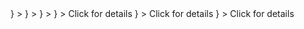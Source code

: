 <CardGroup cols={4}>
  <Card
    title="Slack"
    href="/cloud/integrations/alerts/slack"
    icon={
      <svg
        width="30"
        height="30"
        viewBox="0 0 41 40"
        fill="none"
        xmlns="http://www.w3.org/2000/svg"
      >
        <path
          fill-rule="evenodd"
          clip-rule="evenodd"
          d="M15.3771 0C14.8514 0.000491721 14.3308 0.104369 13.8453 0.30572C13.3598 0.50707 12.9188 0.801932 12.5475 1.17345C12.1763 1.54497 11.882 1.98587 11.6816 2.47093C11.4812 2.95599 11.3785 3.47573 11.3795 4.0004C11.379 4.52524 11.4821 5.04501 11.6829 5.53009C11.8838 6.01518 12.1784 6.45606 12.55 6.82753C12.9215 7.199 13.3628 7.49382 13.8485 7.69512C14.3342 7.89642 14.8549 8.00026 15.3809 8.00075H19.3823V4.0004C19.3813 2.94038 18.9592 1.92399 18.2084 1.17409C17.4576 0.424197 16.4394 0.00198458 15.3771 0ZM15.3771 10.6664H4.71053C4.18475 10.6669 3.66425 10.7708 3.17872 10.9722C2.6932 11.1735 2.25218 11.4684 1.88091 11.8399C1.50965 12.2114 1.21541 12.6523 1.015 13.1374C0.814592 13.6224 0.71191 14.1421 0.712898 14.6668C0.71191 15.1915 0.814592 15.7112 1.015 16.1963C1.21541 16.6813 1.50965 17.1222 1.88091 17.4937C2.25218 17.8652 2.6932 18.1601 3.17872 18.3614C3.66425 18.5628 4.18475 18.6667 4.71053 18.6672H15.3771C15.9032 18.6672 16.4242 18.5637 16.9101 18.3625C17.3961 18.1614 17.8376 17.8666 18.2092 17.495C18.5809 17.1235 18.8755 16.6824 19.0761 16.1971C19.2768 15.7118 19.3795 15.1918 19.3785 14.6668C19.379 14.142 19.2759 13.6222 19.0751 13.1371C18.8743 12.652 18.5797 12.2112 18.2081 11.8397C17.8366 11.4682 17.3953 11.1734 16.9095 10.9721C16.4238 10.7708 15.9031 10.6669 15.3771 10.6664Z"
          fill="#36C5F0"
        />
        <path
          fill-rule="evenodd"
          clip-rule="evenodd"
          d="M40.7085 14.6668C40.7085 13.6071 40.2871 12.5908 39.5369 11.8408C38.7867 11.0908 37.769 10.6684 36.7071 10.6664C36.1811 10.6669 35.6604 10.7708 35.1747 10.9721C34.6889 11.1734 34.2477 11.4682 33.8761 11.8397C33.5046 12.2112 33.2099 12.652 33.0091 13.1371C32.8083 13.6222 32.7052 14.142 32.7057 14.6668V18.6672H36.7071C37.233 18.6667 37.7537 18.5628 38.2395 18.3615C38.7252 18.1602 39.1665 17.8654 39.538 17.4939C39.9096 17.1225 40.2042 16.6816 40.405 16.1966C40.6059 15.7115 40.709 15.1917 40.7085 14.6668ZM30.0381 14.6668V4.0004C30.0391 2.94107 29.6186 1.92466 28.869 1.17455C28.1194 0.42444 27.102 0.00198701 26.0405 0C25.5145 0.000492119 24.9938 0.10437 24.5081 0.305674C24.0223 0.506978 23.5811 0.801752 23.2095 1.17322C22.8379 1.54469 22.5433 1.98557 22.3425 2.47065C22.1417 2.95574 22.0386 3.47555 22.0391 4.0004V14.6668C22.0381 15.7261 22.4586 16.7425 23.2082 17.4926C23.9578 18.2427 24.9751 18.6652 26.0367 18.6672C26.5628 18.6672 27.0837 18.5637 27.5697 18.3625C28.0557 18.1614 28.4971 17.8666 28.8688 17.495C29.2405 17.1235 29.535 16.6824 29.7357 16.1971C29.9363 15.7118 30.0391 15.1918 30.0381 14.6668Z"
          fill="#33B989"
        />
        <path
          fill-rule="evenodd"
          clip-rule="evenodd"
          d="M26.0367 40.0001C26.5627 39.9996 27.0834 39.8957 27.5691 39.6944C28.0549 39.4931 28.4961 39.1983 28.8677 38.8268C29.2392 38.4554 29.5339 38.0145 29.7347 37.5294C29.9355 37.0444 30.0386 36.5245 30.0381 35.9997C30.0386 35.475 29.9354 34.9554 29.7346 34.4706C29.5337 33.9857 29.239 33.545 28.8674 33.1739C28.4958 32.8027 28.0546 32.5083 27.5688 32.3074C27.0831 32.1065 26.5625 32.0031 26.0367 32.0031H22.0391V35.9922C22.0376 36.5174 22.1398 37.0377 22.34 37.5234C22.5401 38.0091 22.8343 38.4506 23.2055 38.8228C23.5768 39.1951 24.0179 39.4906 24.5037 39.6926C24.9895 39.8946 25.5104 39.9991 26.0367 40.0001ZM26.0367 29.3299H36.7071C37.7687 29.3289 38.7864 28.9074 39.5367 28.158C40.287 27.4086 40.7085 26.3926 40.7085 25.3332C40.709 24.8084 40.6059 24.2886 40.405 23.8035C40.2042 23.3185 39.9096 22.8776 39.538 22.5061C39.1665 22.1346 38.7252 21.8398 38.2395 21.6385C37.7538 21.4372 37.233 21.3334 36.7071 21.3329H26.0405C25.5147 21.3329 24.9941 21.4363 24.5083 21.6372C24.0226 21.8381 23.5814 22.1325 23.2098 22.5037C22.8381 22.8749 22.5435 23.3155 22.3426 23.8003C22.1417 24.2852 22.0386 24.8049 22.0391 25.3295C22.0381 25.8542 22.1407 26.3739 22.3411 26.859C22.5415 27.344 22.8358 27.7849 23.2071 28.1564C23.5784 28.528 24.0193 28.8228 24.5049 29.0242C24.9904 29.2255 25.5109 29.3294 26.0367 29.3299Z"
          fill="#ECB22E"
        />
        <path
          fill-rule="evenodd"
          clip-rule="evenodd"
          d="M0.712898 25.3321C0.712404 25.8565 0.815425 26.3758 1.01606 26.8604C1.21669 27.3451 1.51103 27.7855 1.88224 28.1566C2.25346 28.5277 2.69427 28.8223 3.17955 29.0234C3.66483 29.2245 4.18506 29.3283 4.71053 29.3288C5.23632 29.3288 5.75695 29.2253 6.24266 29.0244C6.72838 28.8236 7.16969 28.5291 7.5413 28.158C7.91291 27.7868 8.20758 27.3462 8.40845 26.8613C8.60931 26.3764 8.71242 25.8568 8.71193 25.3321V21.3318H4.71053C4.18475 21.3322 3.66425 21.4361 3.17872 21.6375C2.6932 21.8388 2.25218 22.1337 1.88091 22.5052C1.50965 22.8767 1.21541 23.3176 1.015 23.8027C0.814592 24.2877 0.71191 24.8074 0.712898 25.3321ZM11.3795 25.3321V35.9911C11.3785 37.0504 11.799 38.0667 12.5486 38.8169C13.2982 39.567 14.3156 39.9895 15.3771 39.9915C15.9031 39.991 16.4238 39.8871 16.9095 39.6858C17.3953 39.4845 17.8366 39.1897 18.2081 38.8182C18.5797 38.4467 18.8743 38.0059 19.0751 37.5208C19.2759 37.0357 19.379 36.5159 19.3785 35.9911V25.3284C19.3795 24.8037 19.2769 24.284 19.0765 23.7989C18.8761 23.3139 18.5818 22.873 18.2106 22.5015C17.8393 22.1299 17.3983 21.8351 16.9128 21.6337C16.4272 21.4324 15.9067 21.3285 15.3809 21.328C14.855 21.3275 14.3341 21.4306 13.8482 21.6313C13.3622 21.832 12.9208 22.1264 12.5491 22.4977C12.1774 22.869 11.8827 23.3098 11.682 23.7949C11.4813 24.28 11.3785 24.7998 11.3795 25.3246"
          fill="#E01E5A"
        />
      </svg>
    }
  ></Card>
  <Card
    title="MS Teams"
    href="/cloud/integrations/alerts/ms-teams"
    icon={
        <svg fill="none" height="38" viewBox="0 0 24 24" width="38" xmlns="http://www.w3.org/2000/svg" xmlns:xlink="http://www.w3.org/1999/xlink"><linearGradient id="a" gradientUnits="userSpaceOnUse" x1="3.7776" x2="10.1295" y1="6.40553" y2="17.7764"><stop offset="0" stop-color="#5a62c3"/><stop offset=".5" stop-color="#4d55bd"/><stop offset="1" stop-color="#3940ab"/></linearGradient><path d="m15.9501 9.75h5.1661c.4881 0 .8837.3828.8837.855v4.5526c0 1.7355-1.4541 3.1424-3.2479 3.1424h-.0153c-1.7938.0002-3.2482-1.4064-3.2484-3.1419 0-.0002 0-.0003 0-.0005v-4.9607c0-.24684.2068-.4469.4618-.4469z" fill="#5059c9"/><path d="m19.4419 8.85005c1.1559 0 2.093-.90662 2.093-2.025s-.9371-2.025-2.093-2.025-2.093.90662-2.093 2.025.9371 2.025 2.093 2.025z" fill="#5059c9"/><path d="m12.9302 8.85001c1.6697 0 3.0233-1.30957 3.0233-2.92501 0-1.61543-1.3536-2.925-3.0233-2.925s-3.02322 1.30957-3.02322 2.925c0 1.61544 1.35352 2.92501 3.02322 2.92501z" fill="#7b83eb"/><path d="m16.9613 9.75h-8.52746c-.48226.01155-.86375.3988-.85256.8654v5.1925c-.06734 2.8 2.2223 5.1236 5.11632 5.1921 2.8939-.0685 5.1836-2.3921 5.1162-5.1921v-5.1925c.0112-.4666-.3703-.85385-.8525-.8654z" fill="#7b83eb"/><g fill="#000"><path d="m13.1627 9.75v7.2765c-.0023.3337-.2113.6335-.5302.7605-.1016.0416-.2107.063-.321.063h-4.3209c-.06046-.1485-.11627-.297-.16279-.45-.16281-.5164-.24589-1.0531-.24652-1.593v-5.193c-.01118-.4658.36969-.85245.85117-.864z" opacity=".1"/><path d="m12.6976 9.75v7.7265c0 .1067-.0222.2123-.0651.3105-.1313.3086-.4412.5108-.7861.513h-3.63719c-.07907-.1485-.15349-.297-.21861-.45s-.11627-.297-.16279-.45c-.16281-.5163-.24589-1.0531-.24652-1.593v-5.193c-.01118-.4658.36969-.85245.85117-.864z" opacity=".2"/><path d="m12.6976 9.75v6.8265c-.0036.4534-.3826.8201-.8512.8235h-4.01859c-.16281-.5163-.24589-1.0531-.24652-1.593v-5.193c-.01118-.4658.36969-.85245.85117-.864z" opacity=".2"/><path d="m12.2325 9.75v6.8265c-.0036.4534-.3826.8201-.8512.8235h-3.55349c-.16281-.5163-.24589-1.0531-.24652-1.593v-5.193c-.01118-.4658.36969-.85245.85117-.864z" opacity=".2"/><path d="m13.1628 7.42359v1.4175c-.0791.0045-.1535.009-.2325.009-.0791 0-.1535-.00449-.2326-.009-.157-.01008-.3127-.03418-.4651-.072-.9419-.2158-1.72-.85487-2.093-1.719-.0642-.14511-.1141-.29579-.14888-.44999h2.32098c.4693.00172.8493.36939.8511.82349z" opacity=".1"/><path d="m12.6978 7.87354v.9675c-.157-.01008-.3127-.03418-.4651-.07199-.9419-.2158-1.72-.85488-2.0931-1.719h1.707c.4694.00172.8494.3694.8512.82349z" opacity=".2"/><path d="m12.6978 7.87354v.9675c-.157-.01008-.3127-.03418-.4651-.07199-.9419-.2158-1.72-.85488-2.0931-1.719h1.707c.4694.00172.8494.3694.8512.82349z" opacity=".2"/><path d="m12.2327 7.87355v.8955c-.9419-.2158-1.72-.85488-2.0931-1.719h1.2419c.4694.00173.8494.36941.8512.8235z" opacity=".2"/></g><path d="m2.85255 7.05005h8.52745c.4709 0 .8525.3693.8525.82484v8.25031c0 .4555-.3817.8248-.8525.8248h-8.52745c-.47085 0-.85255-.3693-.85255-.8248v-8.25031c0-.45554.38171-.82484.85255-.82484z" fill="url(#a)"/><path d="m9.36 10.19h-1.70466v4.491h-1.08604v-4.491h-1.69674v-.87115h4.48744z" fill="#fff"/></svg>
    }
  ></Card>
  <Card
    title="PagerDuty"
    href="/cloud/integrations/alerts/pagerduty"
    icon={
        <svg xmlns="http://www.w3.org/2000/svg" height="45" viewBox="0 0 80 80" width="45" fill="#25c151"><path d="M6.704 59.217H0v-33.65c0-3.455 1.418-5.544 2.604-6.704 2.63-2.58 6.2-2.656 6.782-2.656h10.546c3.765 0 5.93 1.52 7.117 2.8 2.346 2.553 2.372 5.853 2.32 6.73v12.687c0 3.662-1.496 5.828-2.733 6.988-2.553 2.398-5.93 2.45-6.73 2.424H6.704zm13.46-18.102c.36 0 1.367-.103 1.908-.62.413-.387.62-1.083.62-2.1v-13.02c0-.36-.077-1.315-.593-1.857-.5-.516-1.444-.62-2.166-.62h-10.6c-2.63 0-2.63 1.985-2.63 2.656v15.55zM57.296 4.783H64V38.46c0 3.455-1.418 5.544-2.604 6.704-2.63 2.58-6.2 2.656-6.782 2.656H44.068c-3.765 0-5.93-1.52-7.117-2.8-2.346-2.553-2.372-5.853-2.32-6.73V25.62c0-3.662 1.496-5.828 2.733-6.988 2.553-2.398 5.93-2.45 6.73-2.424h13.202zM43.836 22.9c-.36 0-1.367.103-1.908.62-.413.387-.62 1.083-.62 2.1v13.02c0 .36.077 1.315.593 1.857.5.516 1.444.62 2.166.62h10.598c2.656-.026 2.656-2 2.656-2.682V22.9z"/></svg>
    }
  ></Card>
  <Card
    title="Webhooks"
    href="cloud/integrations/alerts/webhooks"
    icon="webhook"
    iconType="solid"
  >
  </Card>
  <Card
    title="Opsgenie"
    href="https://tally.so/r/3N6DlW?integration=Opsgenie"
    icon={
    <svg width="52" height="28" viewBox="0 0 52 28" fill="none" xmlns="http://www.w3.org/2000/svg">
    <path d="M0.749516 4.776C0.749516 3.944 0.929516 3.204 1.28952 2.556C1.64952 1.9 2.14952 1.392 2.78952 1.032C3.43752 0.664 4.16952 0.48 4.98552 0.48C5.98552 0.48 6.84152 0.743999 7.55352 1.272C8.26552 1.8 8.74152 2.52 8.98152 3.432H6.72552C6.55752 3.08 6.31752 2.812 6.00552 2.628C5.70152 2.444 5.35352 2.352 4.96152 2.352C4.32952 2.352 3.81752 2.572 3.42552 3.012C3.03352 3.452 2.83752 4.04 2.83752 4.776C2.83752 5.512 3.03352 6.1 3.42552 6.54C3.81752 6.98 4.32952 7.2 4.96152 7.2C5.35352 7.2 5.70152 7.108 6.00552 6.924C6.31752 6.74 6.55752 6.472 6.72552 6.12H8.98152C8.74152 7.032 8.26552 7.752 7.55352 8.28C6.84152 8.8 5.98552 9.06 4.98552 9.06C4.16952 9.06 3.43752 8.88 2.78952 8.52C2.14952 8.152 1.64952 7.644 1.28952 6.996C0.929516 6.348 0.749516 5.608 0.749516 4.776ZM14.2221 9.084C13.4301 9.084 12.7021 8.9 12.0381 8.532C11.3821 8.164 10.8581 7.652 10.4661 6.996C10.0821 6.332 9.89014 5.588 9.89014 4.764C9.89014 3.94 10.0821 3.2 10.4661 2.544C10.8581 1.888 11.3821 1.376 12.0381 1.008C12.7021 0.64 13.4301 0.456 14.2221 0.456C15.0141 0.456 15.7381 0.64 16.3941 1.008C17.0581 1.376 17.5781 1.888 17.9541 2.544C18.3381 3.2 18.5301 3.94 18.5301 4.764C18.5301 5.588 18.3381 6.332 17.9541 6.996C17.5701 7.652 17.0501 8.164 16.3941 8.532C15.7381 8.9 15.0141 9.084 14.2221 9.084ZM14.2221 7.212C14.8941 7.212 15.4301 6.988 15.8301 6.54C16.2381 6.092 16.4421 5.5 16.4421 4.764C16.4421 4.02 16.2381 3.428 15.8301 2.988C15.4301 2.54 14.8941 2.316 14.2221 2.316C13.5421 2.316 12.9981 2.536 12.5901 2.976C12.1901 3.416 11.9901 4.012 11.9901 4.764C11.9901 5.508 12.1901 6.104 12.5901 6.552C12.9981 6.992 13.5421 7.212 14.2221 7.212ZM29.2117 0.576V9H27.1597V3.948L25.2757 9H23.6197L21.7237 3.936V9H19.6717V0.576H22.0957L24.4597 6.408L26.7997 0.576H29.2117ZM32.7394 0.576V9H30.6874V0.576H32.7394ZM41.7624 9H39.7104L36.2784 3.804V9H34.2264V0.576H36.2784L39.7104 5.796V0.576H41.7624V9ZM48.8419 3.24C48.6899 2.96 48.4699 2.748 48.1819 2.604C47.9019 2.452 47.5699 2.376 47.1859 2.376C46.5219 2.376 45.9899 2.596 45.5899 3.036C45.1899 3.468 44.9899 4.048 44.9899 4.776C44.9899 5.552 45.1979 6.16 45.6139 6.6C46.0379 7.032 46.6179 7.248 47.3539 7.248C47.8579 7.248 48.2819 7.12 48.6259 6.864C48.9779 6.608 49.2339 6.24 49.3939 5.76H46.7899V4.248H51.2539V6.156C51.1019 6.668 50.8419 7.144 50.4739 7.584C50.1139 8.024 49.6539 8.38 49.0939 8.652C48.5339 8.924 47.9019 9.06 47.1979 9.06C46.3659 9.06 45.6219 8.88 44.9659 8.52C44.3179 8.152 43.8099 7.644 43.4419 6.996C43.0819 6.348 42.9019 5.608 42.9019 4.776C42.9019 3.944 43.0819 3.204 43.4419 2.556C43.8099 1.9 44.3179 1.392 44.9659 1.032C45.6139 0.664 46.3539 0.48 47.1859 0.48C48.1939 0.48 49.0419 0.724 49.7299 1.212C50.4259 1.7 50.8859 2.376 51.1099 3.24H48.8419ZM12.1553 27.084C11.5393 27.084 10.9873 26.984 10.4993 26.784C10.0113 26.584 9.61928 26.288 9.32328 25.896C9.03528 25.504 8.88328 25.032 8.86728 24.48H11.0513C11.0833 24.792 11.1913 25.032 11.3753 25.2C11.5593 25.36 11.7993 25.44 12.0953 25.44C12.3993 25.44 12.6393 25.372 12.8153 25.236C12.9913 25.092 13.0793 24.896 13.0793 24.648C13.0793 24.44 13.0073 24.268 12.8633 24.132C12.7273 23.996 12.5553 23.884 12.3473 23.796C12.1473 23.708 11.8593 23.608 11.4833 23.496C10.9393 23.328 10.4953 23.16 10.1513 22.992C9.80728 22.824 9.51128 22.576 9.26328 22.248C9.01528 21.92 8.89128 21.492 8.89128 20.964C8.89128 20.18 9.17528 19.568 9.74328 19.128C10.3113 18.68 11.0513 18.456 11.9633 18.456C12.8913 18.456 13.6393 18.68 14.2073 19.128C14.7753 19.568 15.0793 20.184 15.1193 20.976H12.8993C12.8833 20.704 12.7833 20.492 12.5993 20.34C12.4153 20.18 12.1793 20.1 11.8913 20.1C11.6433 20.1 11.4433 20.168 11.2913 20.304C11.1393 20.432 11.0633 20.62 11.0633 20.868C11.0633 21.14 11.1913 21.352 11.4473 21.504C11.7033 21.656 12.1033 21.82 12.6473 21.996C13.1913 22.18 13.6313 22.356 13.9673 22.524C14.3113 22.692 14.6073 22.936 14.8553 23.256C15.1033 23.576 15.2273 23.988 15.2273 24.492C15.2273 24.972 15.1033 25.408 14.8553 25.8C14.6153 26.192 14.2633 26.504 13.7993 26.736C13.3353 26.968 12.7873 27.084 12.1553 27.084ZM20.4741 27.084C19.6821 27.084 18.9541 26.9 18.2901 26.532C17.6341 26.164 17.1101 25.652 16.7181 24.996C16.3341 24.332 16.1421 23.588 16.1421 22.764C16.1421 21.94 16.3341 21.2 16.7181 20.544C17.1101 19.888 17.6341 19.376 18.2901 19.008C18.9541 18.64 19.6821 18.456 20.4741 18.456C21.2661 18.456 21.9901 18.64 22.6461 19.008C23.3101 19.376 23.8301 19.888 24.2061 20.544C24.5901 21.2 24.7821 21.94 24.7821 22.764C24.7821 23.588 24.5901 24.332 24.2061 24.996C23.8221 25.652 23.3021 26.164 22.6461 26.532C21.9901 26.9 21.2661 27.084 20.4741 27.084ZM20.4741 25.212C21.1461 25.212 21.6821 24.988 22.0821 24.54C22.4901 24.092 22.6941 23.5 22.6941 22.764C22.6941 22.02 22.4901 21.428 22.0821 20.988C21.6821 20.54 21.1461 20.316 20.4741 20.316C19.7941 20.316 19.2501 20.536 18.8421 20.976C18.4421 21.416 18.2421 22.012 18.2421 22.764C18.2421 23.508 18.4421 24.104 18.8421 24.552C19.2501 24.992 19.7941 25.212 20.4741 25.212ZM29.9077 27.084C29.1157 27.084 28.3877 26.9 27.7237 26.532C27.0677 26.164 26.5437 25.652 26.1517 24.996C25.7677 24.332 25.5757 23.588 25.5757 22.764C25.5757 21.94 25.7677 21.2 26.1517 20.544C26.5437 19.888 27.0677 19.376 27.7237 19.008C28.3877 18.64 29.1157 18.456 29.9077 18.456C30.6997 18.456 31.4237 18.64 32.0797 19.008C32.7437 19.376 33.2637 19.888 33.6397 20.544C34.0237 21.2 34.2157 21.94 34.2157 22.764C34.2157 23.588 34.0237 24.332 33.6397 24.996C33.2557 25.652 32.7357 26.164 32.0797 26.532C31.4237 26.9 30.6997 27.084 29.9077 27.084ZM29.9077 25.212C30.5797 25.212 31.1157 24.988 31.5157 24.54C31.9237 24.092 32.1277 23.5 32.1277 22.764C32.1277 22.02 31.9237 21.428 31.5157 20.988C31.1157 20.54 30.5797 20.316 29.9077 20.316C29.2277 20.316 28.6837 20.536 28.2757 20.976C27.8757 21.416 27.6757 22.012 27.6757 22.764C27.6757 23.508 27.8757 24.104 28.2757 24.552C28.6837 24.992 29.2277 25.212 29.9077 25.212ZM42.8933 27H40.8413L37.4093 21.804V27H35.3573V18.576H37.4093L40.8413 23.796V18.576H42.8933V27Z" fill="#F2386C"/>
    </svg>
    }
  >
    Click for details
  </Card>
  <Card
    title="Jira"
    href="https://tally.so/r/3N6DlW?integration=Jira"
    icon={
    <svg width="52" height="28" viewBox="0 0 52 28" fill="none" xmlns="http://www.w3.org/2000/svg">
    <path d="M0.749516 4.776C0.749516 3.944 0.929516 3.204 1.28952 2.556C1.64952 1.9 2.14952 1.392 2.78952 1.032C3.43752 0.664 4.16952 0.48 4.98552 0.48C5.98552 0.48 6.84152 0.743999 7.55352 1.272C8.26552 1.8 8.74152 2.52 8.98152 3.432H6.72552C6.55752 3.08 6.31752 2.812 6.00552 2.628C5.70152 2.444 5.35352 2.352 4.96152 2.352C4.32952 2.352 3.81752 2.572 3.42552 3.012C3.03352 3.452 2.83752 4.04 2.83752 4.776C2.83752 5.512 3.03352 6.1 3.42552 6.54C3.81752 6.98 4.32952 7.2 4.96152 7.2C5.35352 7.2 5.70152 7.108 6.00552 6.924C6.31752 6.74 6.55752 6.472 6.72552 6.12H8.98152C8.74152 7.032 8.26552 7.752 7.55352 8.28C6.84152 8.8 5.98552 9.06 4.98552 9.06C4.16952 9.06 3.43752 8.88 2.78952 8.52C2.14952 8.152 1.64952 7.644 1.28952 6.996C0.929516 6.348 0.749516 5.608 0.749516 4.776ZM14.2221 9.084C13.4301 9.084 12.7021 8.9 12.0381 8.532C11.3821 8.164 10.8581 7.652 10.4661 6.996C10.0821 6.332 9.89014 5.588 9.89014 4.764C9.89014 3.94 10.0821 3.2 10.4661 2.544C10.8581 1.888 11.3821 1.376 12.0381 1.008C12.7021 0.64 13.4301 0.456 14.2221 0.456C15.0141 0.456 15.7381 0.64 16.3941 1.008C17.0581 1.376 17.5781 1.888 17.9541 2.544C18.3381 3.2 18.5301 3.94 18.5301 4.764C18.5301 5.588 18.3381 6.332 17.9541 6.996C17.5701 7.652 17.0501 8.164 16.3941 8.532C15.7381 8.9 15.0141 9.084 14.2221 9.084ZM14.2221 7.212C14.8941 7.212 15.4301 6.988 15.8301 6.54C16.2381 6.092 16.4421 5.5 16.4421 4.764C16.4421 4.02 16.2381 3.428 15.8301 2.988C15.4301 2.54 14.8941 2.316 14.2221 2.316C13.5421 2.316 12.9981 2.536 12.5901 2.976C12.1901 3.416 11.9901 4.012 11.9901 4.764C11.9901 5.508 12.1901 6.104 12.5901 6.552C12.9981 6.992 13.5421 7.212 14.2221 7.212ZM29.2117 0.576V9H27.1597V3.948L25.2757 9H23.6197L21.7237 3.936V9H19.6717V0.576H22.0957L24.4597 6.408L26.7997 0.576H29.2117ZM32.7394 0.576V9H30.6874V0.576H32.7394ZM41.7624 9H39.7104L36.2784 3.804V9H34.2264V0.576H36.2784L39.7104 5.796V0.576H41.7624V9ZM48.8419 3.24C48.6899 2.96 48.4699 2.748 48.1819 2.604C47.9019 2.452 47.5699 2.376 47.1859 2.376C46.5219 2.376 45.9899 2.596 45.5899 3.036C45.1899 3.468 44.9899 4.048 44.9899 4.776C44.9899 5.552 45.1979 6.16 45.6139 6.6C46.0379 7.032 46.6179 7.248 47.3539 7.248C47.8579 7.248 48.2819 7.12 48.6259 6.864C48.9779 6.608 49.2339 6.24 49.3939 5.76H46.7899V4.248H51.2539V6.156C51.1019 6.668 50.8419 7.144 50.4739 7.584C50.1139 8.024 49.6539 8.38 49.0939 8.652C48.5339 8.924 47.9019 9.06 47.1979 9.06C46.3659 9.06 45.6219 8.88 44.9659 8.52C44.3179 8.152 43.8099 7.644 43.4419 6.996C43.0819 6.348 42.9019 5.608 42.9019 4.776C42.9019 3.944 43.0819 3.204 43.4419 2.556C43.8099 1.9 44.3179 1.392 44.9659 1.032C45.6139 0.664 46.3539 0.48 47.1859 0.48C48.1939 0.48 49.0419 0.724 49.7299 1.212C50.4259 1.7 50.8859 2.376 51.1099 3.24H48.8419ZM12.1553 27.084C11.5393 27.084 10.9873 26.984 10.4993 26.784C10.0113 26.584 9.61928 26.288 9.32328 25.896C9.03528 25.504 8.88328 25.032 8.86728 24.48H11.0513C11.0833 24.792 11.1913 25.032 11.3753 25.2C11.5593 25.36 11.7993 25.44 12.0953 25.44C12.3993 25.44 12.6393 25.372 12.8153 25.236C12.9913 25.092 13.0793 24.896 13.0793 24.648C13.0793 24.44 13.0073 24.268 12.8633 24.132C12.7273 23.996 12.5553 23.884 12.3473 23.796C12.1473 23.708 11.8593 23.608 11.4833 23.496C10.9393 23.328 10.4953 23.16 10.1513 22.992C9.80728 22.824 9.51128 22.576 9.26328 22.248C9.01528 21.92 8.89128 21.492 8.89128 20.964C8.89128 20.18 9.17528 19.568 9.74328 19.128C10.3113 18.68 11.0513 18.456 11.9633 18.456C12.8913 18.456 13.6393 18.68 14.2073 19.128C14.7753 19.568 15.0793 20.184 15.1193 20.976H12.8993C12.8833 20.704 12.7833 20.492 12.5993 20.34C12.4153 20.18 12.1793 20.1 11.8913 20.1C11.6433 20.1 11.4433 20.168 11.2913 20.304C11.1393 20.432 11.0633 20.62 11.0633 20.868C11.0633 21.14 11.1913 21.352 11.4473 21.504C11.7033 21.656 12.1033 21.82 12.6473 21.996C13.1913 22.18 13.6313 22.356 13.9673 22.524C14.3113 22.692 14.6073 22.936 14.8553 23.256C15.1033 23.576 15.2273 23.988 15.2273 24.492C15.2273 24.972 15.1033 25.408 14.8553 25.8C14.6153 26.192 14.2633 26.504 13.7993 26.736C13.3353 26.968 12.7873 27.084 12.1553 27.084ZM20.4741 27.084C19.6821 27.084 18.9541 26.9 18.2901 26.532C17.6341 26.164 17.1101 25.652 16.7181 24.996C16.3341 24.332 16.1421 23.588 16.1421 22.764C16.1421 21.94 16.3341 21.2 16.7181 20.544C17.1101 19.888 17.6341 19.376 18.2901 19.008C18.9541 18.64 19.6821 18.456 20.4741 18.456C21.2661 18.456 21.9901 18.64 22.6461 19.008C23.3101 19.376 23.8301 19.888 24.2061 20.544C24.5901 21.2 24.7821 21.94 24.7821 22.764C24.7821 23.588 24.5901 24.332 24.2061 24.996C23.8221 25.652 23.3021 26.164 22.6461 26.532C21.9901 26.9 21.2661 27.084 20.4741 27.084ZM20.4741 25.212C21.1461 25.212 21.6821 24.988 22.0821 24.54C22.4901 24.092 22.6941 23.5 22.6941 22.764C22.6941 22.02 22.4901 21.428 22.0821 20.988C21.6821 20.54 21.1461 20.316 20.4741 20.316C19.7941 20.316 19.2501 20.536 18.8421 20.976C18.4421 21.416 18.2421 22.012 18.2421 22.764C18.2421 23.508 18.4421 24.104 18.8421 24.552C19.2501 24.992 19.7941 25.212 20.4741 25.212ZM29.9077 27.084C29.1157 27.084 28.3877 26.9 27.7237 26.532C27.0677 26.164 26.5437 25.652 26.1517 24.996C25.7677 24.332 25.5757 23.588 25.5757 22.764C25.5757 21.94 25.7677 21.2 26.1517 20.544C26.5437 19.888 27.0677 19.376 27.7237 19.008C28.3877 18.64 29.1157 18.456 29.9077 18.456C30.6997 18.456 31.4237 18.64 32.0797 19.008C32.7437 19.376 33.2637 19.888 33.6397 20.544C34.0237 21.2 34.2157 21.94 34.2157 22.764C34.2157 23.588 34.0237 24.332 33.6397 24.996C33.2557 25.652 32.7357 26.164 32.0797 26.532C31.4237 26.9 30.6997 27.084 29.9077 27.084ZM29.9077 25.212C30.5797 25.212 31.1157 24.988 31.5157 24.54C31.9237 24.092 32.1277 23.5 32.1277 22.764C32.1277 22.02 31.9237 21.428 31.5157 20.988C31.1157 20.54 30.5797 20.316 29.9077 20.316C29.2277 20.316 28.6837 20.536 28.2757 20.976C27.8757 21.416 27.6757 22.012 27.6757 22.764C27.6757 23.508 27.8757 24.104 28.2757 24.552C28.6837 24.992 29.2277 25.212 29.9077 25.212ZM42.8933 27H40.8413L37.4093 21.804V27H35.3573V18.576H37.4093L40.8413 23.796V18.576H42.8933V27Z" fill="#F2386C"/>
    </svg>
    }
  >
    Click for details
  </Card>
  <Card
    title="Linear"
    href="https://tally.so/r/3N6DlW?integration=Linear"
    icon={
    <svg width="52" height="28" viewBox="0 0 52 28" fill="none" xmlns="http://www.w3.org/2000/svg">
    <path d="M0.749516 4.776C0.749516 3.944 0.929516 3.204 1.28952 2.556C1.64952 1.9 2.14952 1.392 2.78952 1.032C3.43752 0.664 4.16952 0.48 4.98552 0.48C5.98552 0.48 6.84152 0.743999 7.55352 1.272C8.26552 1.8 8.74152 2.52 8.98152 3.432H6.72552C6.55752 3.08 6.31752 2.812 6.00552 2.628C5.70152 2.444 5.35352 2.352 4.96152 2.352C4.32952 2.352 3.81752 2.572 3.42552 3.012C3.03352 3.452 2.83752 4.04 2.83752 4.776C2.83752 5.512 3.03352 6.1 3.42552 6.54C3.81752 6.98 4.32952 7.2 4.96152 7.2C5.35352 7.2 5.70152 7.108 6.00552 6.924C6.31752 6.74 6.55752 6.472 6.72552 6.12H8.98152C8.74152 7.032 8.26552 7.752 7.55352 8.28C6.84152 8.8 5.98552 9.06 4.98552 9.06C4.16952 9.06 3.43752 8.88 2.78952 8.52C2.14952 8.152 1.64952 7.644 1.28952 6.996C0.929516 6.348 0.749516 5.608 0.749516 4.776ZM14.2221 9.084C13.4301 9.084 12.7021 8.9 12.0381 8.532C11.3821 8.164 10.8581 7.652 10.4661 6.996C10.0821 6.332 9.89014 5.588 9.89014 4.764C9.89014 3.94 10.0821 3.2 10.4661 2.544C10.8581 1.888 11.3821 1.376 12.0381 1.008C12.7021 0.64 13.4301 0.456 14.2221 0.456C15.0141 0.456 15.7381 0.64 16.3941 1.008C17.0581 1.376 17.5781 1.888 17.9541 2.544C18.3381 3.2 18.5301 3.94 18.5301 4.764C18.5301 5.588 18.3381 6.332 17.9541 6.996C17.5701 7.652 17.0501 8.164 16.3941 8.532C15.7381 8.9 15.0141 9.084 14.2221 9.084ZM14.2221 7.212C14.8941 7.212 15.4301 6.988 15.8301 6.54C16.2381 6.092 16.4421 5.5 16.4421 4.764C16.4421 4.02 16.2381 3.428 15.8301 2.988C15.4301 2.54 14.8941 2.316 14.2221 2.316C13.5421 2.316 12.9981 2.536 12.5901 2.976C12.1901 3.416 11.9901 4.012 11.9901 4.764C11.9901 5.508 12.1901 6.104 12.5901 6.552C12.9981 6.992 13.5421 7.212 14.2221 7.212ZM29.2117 0.576V9H27.1597V3.948L25.2757 9H23.6197L21.7237 3.936V9H19.6717V0.576H22.0957L24.4597 6.408L26.7997 0.576H29.2117ZM32.7394 0.576V9H30.6874V0.576H32.7394ZM41.7624 9H39.7104L36.2784 3.804V9H34.2264V0.576H36.2784L39.7104 5.796V0.576H41.7624V9ZM48.8419 3.24C48.6899 2.96 48.4699 2.748 48.1819 2.604C47.9019 2.452 47.5699 2.376 47.1859 2.376C46.5219 2.376 45.9899 2.596 45.5899 3.036C45.1899 3.468 44.9899 4.048 44.9899 4.776C44.9899 5.552 45.1979 6.16 45.6139 6.6C46.0379 7.032 46.6179 7.248 47.3539 7.248C47.8579 7.248 48.2819 7.12 48.6259 6.864C48.9779 6.608 49.2339 6.24 49.3939 5.76H46.7899V4.248H51.2539V6.156C51.1019 6.668 50.8419 7.144 50.4739 7.584C50.1139 8.024 49.6539 8.38 49.0939 8.652C48.5339 8.924 47.9019 9.06 47.1979 9.06C46.3659 9.06 45.6219 8.88 44.9659 8.52C44.3179 8.152 43.8099 7.644 43.4419 6.996C43.0819 6.348 42.9019 5.608 42.9019 4.776C42.9019 3.944 43.0819 3.204 43.4419 2.556C43.8099 1.9 44.3179 1.392 44.9659 1.032C45.6139 0.664 46.3539 0.48 47.1859 0.48C48.1939 0.48 49.0419 0.724 49.7299 1.212C50.4259 1.7 50.8859 2.376 51.1099 3.24H48.8419ZM12.1553 27.084C11.5393 27.084 10.9873 26.984 10.4993 26.784C10.0113 26.584 9.61928 26.288 9.32328 25.896C9.03528 25.504 8.88328 25.032 8.86728 24.48H11.0513C11.0833 24.792 11.1913 25.032 11.3753 25.2C11.5593 25.36 11.7993 25.44 12.0953 25.44C12.3993 25.44 12.6393 25.372 12.8153 25.236C12.9913 25.092 13.0793 24.896 13.0793 24.648C13.0793 24.44 13.0073 24.268 12.8633 24.132C12.7273 23.996 12.5553 23.884 12.3473 23.796C12.1473 23.708 11.8593 23.608 11.4833 23.496C10.9393 23.328 10.4953 23.16 10.1513 22.992C9.80728 22.824 9.51128 22.576 9.26328 22.248C9.01528 21.92 8.89128 21.492 8.89128 20.964C8.89128 20.18 9.17528 19.568 9.74328 19.128C10.3113 18.68 11.0513 18.456 11.9633 18.456C12.8913 18.456 13.6393 18.68 14.2073 19.128C14.7753 19.568 15.0793 20.184 15.1193 20.976H12.8993C12.8833 20.704 12.7833 20.492 12.5993 20.34C12.4153 20.18 12.1793 20.1 11.8913 20.1C11.6433 20.1 11.4433 20.168 11.2913 20.304C11.1393 20.432 11.0633 20.62 11.0633 20.868C11.0633 21.14 11.1913 21.352 11.4473 21.504C11.7033 21.656 12.1033 21.82 12.6473 21.996C13.1913 22.18 13.6313 22.356 13.9673 22.524C14.3113 22.692 14.6073 22.936 14.8553 23.256C15.1033 23.576 15.2273 23.988 15.2273 24.492C15.2273 24.972 15.1033 25.408 14.8553 25.8C14.6153 26.192 14.2633 26.504 13.7993 26.736C13.3353 26.968 12.7873 27.084 12.1553 27.084ZM20.4741 27.084C19.6821 27.084 18.9541 26.9 18.2901 26.532C17.6341 26.164 17.1101 25.652 16.7181 24.996C16.3341 24.332 16.1421 23.588 16.1421 22.764C16.1421 21.94 16.3341 21.2 16.7181 20.544C17.1101 19.888 17.6341 19.376 18.2901 19.008C18.9541 18.64 19.6821 18.456 20.4741 18.456C21.2661 18.456 21.9901 18.64 22.6461 19.008C23.3101 19.376 23.8301 19.888 24.2061 20.544C24.5901 21.2 24.7821 21.94 24.7821 22.764C24.7821 23.588 24.5901 24.332 24.2061 24.996C23.8221 25.652 23.3021 26.164 22.6461 26.532C21.9901 26.9 21.2661 27.084 20.4741 27.084ZM20.4741 25.212C21.1461 25.212 21.6821 24.988 22.0821 24.54C22.4901 24.092 22.6941 23.5 22.6941 22.764C22.6941 22.02 22.4901 21.428 22.0821 20.988C21.6821 20.54 21.1461 20.316 20.4741 20.316C19.7941 20.316 19.2501 20.536 18.8421 20.976C18.4421 21.416 18.2421 22.012 18.2421 22.764C18.2421 23.508 18.4421 24.104 18.8421 24.552C19.2501 24.992 19.7941 25.212 20.4741 25.212ZM29.9077 27.084C29.1157 27.084 28.3877 26.9 27.7237 26.532C27.0677 26.164 26.5437 25.652 26.1517 24.996C25.7677 24.332 25.5757 23.588 25.5757 22.764C25.5757 21.94 25.7677 21.2 26.1517 20.544C26.5437 19.888 27.0677 19.376 27.7237 19.008C28.3877 18.64 29.1157 18.456 29.9077 18.456C30.6997 18.456 31.4237 18.64 32.0797 19.008C32.7437 19.376 33.2637 19.888 33.6397 20.544C34.0237 21.2 34.2157 21.94 34.2157 22.764C34.2157 23.588 34.0237 24.332 33.6397 24.996C33.2557 25.652 32.7357 26.164 32.0797 26.532C31.4237 26.9 30.6997 27.084 29.9077 27.084ZM29.9077 25.212C30.5797 25.212 31.1157 24.988 31.5157 24.54C31.9237 24.092 32.1277 23.5 32.1277 22.764C32.1277 22.02 31.9237 21.428 31.5157 20.988C31.1157 20.54 30.5797 20.316 29.9077 20.316C29.2277 20.316 28.6837 20.536 28.2757 20.976C27.8757 21.416 27.6757 22.012 27.6757 22.764C27.6757 23.508 27.8757 24.104 28.2757 24.552C28.6837 24.992 29.2277 25.212 29.9077 25.212ZM42.8933 27H40.8413L37.4093 21.804V27H35.3573V18.576H37.4093L40.8413 23.796V18.576H42.8933V27Z" fill="#F2386C"/>
    </svg>
    }
  >
    Click for details
  </Card>
  <Card
    title="Ask us"
    href="https://t2taztilhde.typeform.com/to/mdJoO9lA"
    icon="plus"
    iconType="solid"
    color="#F2386C"
  ></Card>
</CardGroup>